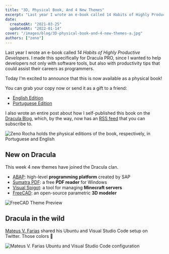 ```yaml
---
title: "3D, Physical Book, And 4 New Themes"
excerpt: "Last year I wrote an e-book called 14 Habits of Highly Productive Developers. I made this specifically for Dracula PRO."
date:
  createdAt: "2021-03-25"
  updatedAt: "2022-01-14"
cover: "/images/blog/3D-physical-book-and-4-new-themes-a.jpg"
authors: ["zeno"]
---
```


Last year I wrote an e-book called _14 Habits of Highly Productive Developers_. I made this specifically for Dracula PRO, since I wanted to help developers not only with software tools, but also with productivity tips that could assist their careers as programmers.

Today I'm excited to announce that this is now available as a physical book!

You can grab your copy now or send it as a gift to a friend:

- [English Edition](https://www.amazon.com/14-Habits-Highly-Productive-Developers/dp/1735266531)
- [Portuguese Edition](https://www.amazon.com.br/H%C3%A1bitos-Desenvolvedores-Altamente-Produtivos-Portuguese/dp/173526654X)

I also wrote an entire post about how I self-published this book on the [Dracula Blog](/blog/making-a-physical-book), which, by the way, now has an [RSS feed](/rss.xml) that you can subscribe to.

![Zeno Rocha holds the physical editions of the book, respectively, in Portuguese and English](/images/blog/3D-physical-book-and-4-new-themes-a.jpg)

## New on Dracula

This week 4 new themes have joined the Dracula clan.

- [ABAP](/abap): high-level **programming platform** created by SAP
- [Sumatra PDF](/sumatra-pdf): a free **PDF reader** for Windows
- [Visual Spigot](/visual-spigot): a tool for managing **Minecraft servers**
- [FreeCAD](/freecad): an open-source parametric **3D modeler**

![FreeCAD Theme Preview](/images/blog/3D-physical-book-and-4-new-themes-b.png)

## Dracula in the wild

[Mateus V. Farias](https://twitter.com/fariasmateuss/status/1359009398333595649) shared his Ubuntu and Visual Studio Code setup on Twitter. Those colors 💜

![Mateus V. Farias Ubuntu and Visual Studio Code configuration](/images/blog/3D-physical-book-and-4-new-themes-c.jpeg)
